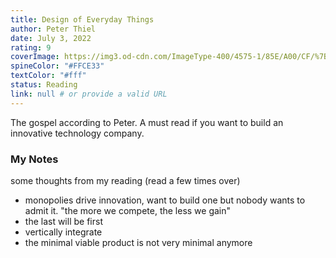 ```yaml
---
title: Design of Everyday Things
author: Peter Thiel
date: July 3, 2022
rating: 9
coverImage: https://img3.od-cdn.com/ImageType-400/4575-1/85E/A00/CF/%7B85EA00CF-F096-4068-8876-960C1075ED20%7DImg400.jpg
spineColor: "#FFCE33"
textColor: "#fff"
status: Reading
link: null # or provide a valid URL
---
```


The gospel according to Peter. A must read if you want to build an innovative technology company.


### My Notes

some thoughts from my reading (read a few times over)

- monopolies drive innovation, want to build one but nobody wants to admit it. "the more we compete, the less we gain"
- the last will be first 
- vertically integrate 
- the minimal viable product is not very minimal anymore


